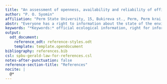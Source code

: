 ```yaml
---
title: "An assessment of openness, availability and reliability of official information on sulphur dioxide emissions from the largest anthropogenic point sources in Russia using remote sensing data"
author: "P. O. Syomin"
affiliation: "Perm State University, 15, Bukireva st., Perm, Perm krai, 614068, Russian Federation"
abstr: "Everyone has a right to information about the state of the environment. The purpose of the study is to assess the openness, availability and reliability of official information on sulphur dioxide emissions from 31 of the largest point anthropogenic sources located in Russia. For the assessment, a comparison was made of the amounts of emissions according to official reporting and remote sensing data. The set of reported data was formed using information from websites of Federal State Statistic Service and of Federal Service for Supervision of Natural Resources, as well as those contained in state reports on the ecological situation and on environmental protection or in public non-financial statements of large companies. Remote sensing dataset was downloaded from NASA Global Sulfur Dioxide Monitoring project website. Data comparison was carried out using statistical analysis methods. It is found that remote sensing data can be considered a standard of information openness and availability, while reported data is incomplete and require significant efforts to collect. For the emissions up to 50 000 tons per year, the differences between the reported and remote sensing data can be explained solely by the uncertainty of satellite measures. With a larger amount, however, the remote sensing values are in general larger than reported ones, which may indicate imperfect systems of emission control from stationary sources, the presence of many unaccounted sources, or deliberate distortion of environmental information. Emission catalogues from satellite data can become an alternative and supplement to official reporting, as well as be used for control and surveillance activities and bringing to legal responsibility. Topical issues are publishing official environmental information in a form of open data, the development of mechanisms for public non-financial reporting of large companies, the study of the links between information transparency and reliability of the information, as well as the peculiarities of the formation of official reporting about environmental impact."
keywords: "*Keywords:* official ecological information, right for information, openness of information, availability of information, reliability of inrofmation, remote sensing of environment, air pollution, sulphur dioxide, space monitoring."
output:
  odt_document:
    reference_odt: reference-styles.odt
    template: template.opendocument
bibliography: references.bib
csl: spbu-gerald-law-for-references.csl
notes-after-punctuation: false
reference-section-title: "References"
nocite: |
  @*
---
```

